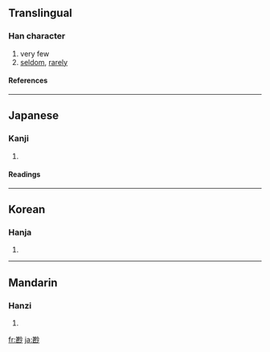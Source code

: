 {{see|鮮}}

==Translingual==
===Han character===
{{Han char|rn=42|rad=小|as=10|sn=13|four=|canj=廿女火竹 (TVFH)}}
# very few
# [[seldom]], [[rarely]]
====References====
{{Han ref|kx=0297.270|dkj=07523|dj=0592.260|hdz=10565.160|uh=5C20|ud=23584}}
----
==Japanese==
===Kanji===
{{ja-kanji|grade=|rs=小10}}
# {{defn|Japanese}} 
====Readings====
{{ja-readings|on=[[せん]] (sen)|kun=[[すくない]] (sukunai)}}
----
==Korean==
===Hanja===
{{ko-hanja|hangeul=선|rv=seon|mr=sŏn}}
# {{defn|Korean}}
----
==Mandarin==
===Hanzi===
{{cmn-hanzi|pin=[[xiǎn]] ([[xian3]])|wg=hsien<sup>3</sup>}}
# {{defn|Mandarin}}

[[fr:尠]]
[[ja:尠]]